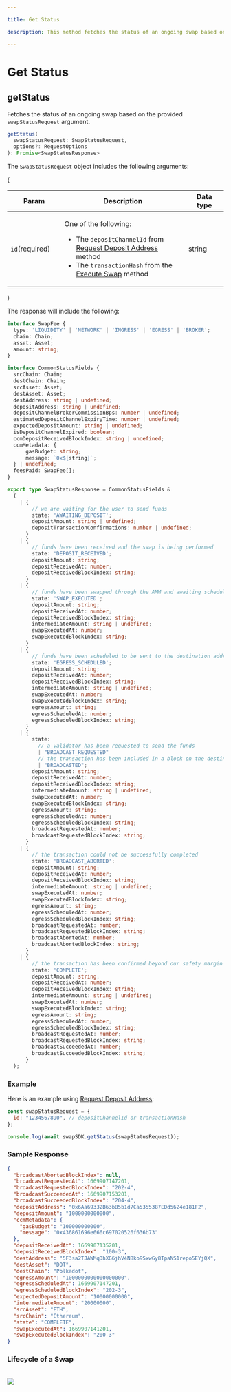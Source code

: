 ```yaml
---

title: Get Status

description: This method fetches the status of an ongoing swap based on the provided swapStatusRequest argument.

---
```


# Get Status

## getStatus

Fetches the status of an ongoing swap based on the provided `swapStatusRequest` argument.

```typescript copy
getStatus(
  swapStatusRequest: SwapStatusRequest,
  options?: RequestOptions
): Promise<SwapStatusResponse>
```

The `SwapStatusRequest` object includes the following arguments:

{
  <table>
   <thead>
      <tr>
         <th width="150">Param</th>
         <th width="550">Description</th>
         <th width="150">Data type</th>
      </tr>
   </thead>
   <tbody>
      <tr>
         <td><code>id</code><span class="param-required-label">(required)</span></td>
         <td>
            <p>One of the following:</p>
            <ul>
               <li>The <code>depositChannelId</code> from <a data-mention href="swap-assets/request-deposit-address">Request Deposit Address</a> method</li>
               <li>The <code>transactionHash</code> from the <a data-mention href="swap-assets/execute-swap">Execute Swap</a> method</li>
            </ul>
         </td>
         <td>string</td>
      </tr>
   </tbody>
</table>
}

The response will include the following:

```typescript copy
interface SwapFee {
  type: 'LIQUIDITY' | 'NETWORK' | 'INGRESS' | 'EGRESS' | 'BROKER';
  chain: Chain;
  asset: Asset;
  amount: string;
}

interface CommonStatusFields {
  srcChain: Chain;
  destChain: Chain;
  srcAsset: Asset;
  destAsset: Asset;
  destAddress: string | undefined;
  depositAddress: string | undefined;
  depositChannelBrokerCommissionBps: number | undefined;
  estimatedDepositChannelExpiryTime: number | undefined;
  expectedDepositAmount: string | undefined;
  isDepositChannelExpired: boolean;
  ccmDepositReceivedBlockIndex: string | undefined;
  ccmMetadata: {
      gasBudget: string;
      message: `0x${string}`;
  } | undefined;
  feesPaid: SwapFee[];
}

export type SwapStatusResponse = CommonStatusFields &
  (
    | {
        // we are waiting for the user to send funds
        state: 'AWAITING_DEPOSIT';
        depositAmount: string | undefined;
        depositTransactionConfirmations: number | undefined;
      }
    | {
        // funds have been received and the swap is being performed
        state: 'DEPOSIT_RECEIVED';
        depositAmount: string;
        depositReceivedAt: number;
        depositReceivedBlockIndex: string;
      }
    | {
        // funds have been swapped through the AMM and awaiting scheduling
        state: 'SWAP_EXECUTED';
        depositAmount: string;
        depositReceivedAt: number;
        depositReceivedBlockIndex: string;
        intermediateAmount: string | undefined;
        swapExecutedAt: number;
        swapExecutedBlockIndex: string;
      }
    | {
        // funds have been scheduled to be sent to the destination address
        state: 'EGRESS_SCHEDULED';
        depositAmount: string;
        depositReceivedAt: number;
        depositReceivedBlockIndex: string;
        intermediateAmount: string | undefined;
        swapExecutedAt: number;
        swapExecutedBlockIndex: string;
        egressAmount: string;
        egressScheduledAt: number;
        egressScheduledBlockIndex: string;
      }
    | {
        state:
          // a validator has been requested to send the funds
          | "BROADCAST_REQUESTED"
          // the transaction has been included in a block on the destination chain
          | "BROADCASTED";
        depositAmount: string;
        depositReceivedAt: number;
        depositReceivedBlockIndex: string;
        intermediateAmount: string | undefined;
        swapExecutedAt: number;
        swapExecutedBlockIndex: string;
        egressAmount: string;
        egressScheduledAt: number;
        egressScheduledBlockIndex: string;
        broadcastRequestedAt: number;
        broadcastRequestedBlockIndex: string;
      }
    | {
        // the transaction could not be successfully completed
        state: 'BROADCAST_ABORTED';
        depositAmount: string;
        depositReceivedAt: number;
        depositReceivedBlockIndex: string;
        intermediateAmount: string | undefined;
        swapExecutedAt: number;
        swapExecutedBlockIndex: string;
        egressAmount: string;
        egressScheduledAt: number;
        egressScheduledBlockIndex: string;
        broadcastRequestedAt: number;
        broadcastRequestedBlockIndex: string;
        broadcastAbortedAt: number;
        broadcastAbortedBlockIndex: string;
      }
    | {
        // the transaction has been confirmed beyond our safety margin
        state: 'COMPLETE';
        depositAmount: string;
        depositReceivedAt: number;
        depositReceivedBlockIndex: string;
        intermediateAmount: string | undefined;
        swapExecutedAt: number;
        swapExecutedBlockIndex: string;
        egressAmount: string;
        egressScheduledAt: number;
        egressScheduledBlockIndex: string;
        broadcastRequestedAt: number;
        broadcastRequestedBlockIndex: string;
        broadcastSucceededAt: number;
        broadcastSucceededBlockIndex: string;
      }
  );
```

### Example

Here is an example using [Request Deposit Address](swap-assets/request-deposit-address.md "mention"):

```javascript
const swapStatusRequest = {
  id: "1234567890", // depositChannelId or transactionHash
};

console.log(await swapSDK.getStatus(swapStatusRequest));
```

### Sample Response

```json
{
  "broadcastAbortedBlockIndex": null,
  "broadcastRequestedAt": 1669907147201,
  "broadcastRequestedBlockIndex": "202-4",
  "broadcastSucceededAt": 1669907153201,
  "broadcastSucceededBlockIndex": "204-4",
  "depositAddress": "0x6Aa69332B63bB5b1d7Ca5355387EDd5624e181F2",
  "depositAmount": "1000000000000",
  "ccmMetadata": {
    "gasBudget": "100000000000",
    "message": "0x436861696e666c697020526f636b73"
  },
  "depositReceivedAt": 1669907135201,
  "depositReceivedBlockIndex": "100-3",
  "destAddress": "5F3sa2TJAWMqDhXG6jhV4N8ko9SxwGy8TpaNS1repo5EYjQX",
  "destAsset": "DOT",
  "destChain": "Polkadot",
  "egressAmount": "1000000000000000000",
  "egressScheduledAt": 1669907147201,
  "egressScheduledBlockIndex": "202-3",
  "expectedDepositAmount": "10000000000",
  "intermediateAmount": "20000000",
  "srcAsset": "ETH",
  "srcChain": "Ethereum",
  "state": "COMPLETE",
  "swapExecutedAt": 1669907141201,
  "swapExecutedBlockIndex": "200-3"
}
```

### Lifecycle of a Swap
<br/>
<a href="/sdk/swap-status.png" target="_blank">
  <img src="/sdk/swap-status.png" />
</a>